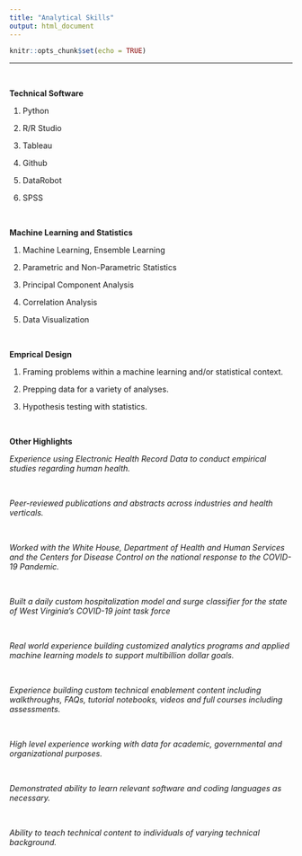 ```yaml
---
title: "Analytical Skills"
output: html_document
---
```


```r
knitr::opts_chunk$set(echo = TRUE)
```
---
&nbsp;

**Technical  Software**

1. Python 

2. R/R Studio 

3. Tableau

4. Github

5. DataRobot

6. SPSS


&nbsp;

**Machine Learning and Statistics**

1. Machine Learning, Ensemble Learning

2. Parametric and Non-Parametric Statistics

3. Principal Component Analysis

4. Correlation Analysis

5. Data Visualization

&nbsp;

**Emprical Design** 

1. Framing problems within a machine learning and/or statistical context. 

2. Prepping data for a variety of analyses. 

3. Hypothesis testing with statistics. 

&nbsp;

**Other Highlights**

*Experience using Electronic Health Record Data to conduct empirical studies regarding human health.*

&nbsp;

*Peer-reviewed publications and abstracts across industries and health verticals.*

&nbsp;

*Worked with the White House, Department of Health and Human Services and the Centers for Disease Control on the national response to the COVID-19 Pandemic.* 

&nbsp;

*Built a daily custom hospitalization model and surge classifier for the state of West Virginia's COVID-19 joint task force*  

&nbsp;

*Real world experience building customized analytics programs and applied machine learning models to support multibillion dollar goals.* 

&nbsp;

*Experience building custom technical enablement content including walkthroughs, FAQs, tutorial notebooks, videos and full courses including assessments.*

&nbsp;

*High level experience working with data for academic, governmental and organizational purposes.*

&nbsp;

*Demonstrated ability to learn relevant software and coding languages as necessary.*

&nbsp;

*Ability to teach technical content to individuals of varying technical background.*


<link rel="stylesheet" href="style.css" type="text/css" />
<script>
  (function(i,s,o,g,r,a,m){i['GoogleAnalyticsObject']=r;i[r]=i[r]||function(){
  (i[r].q=i[r].q||[]).push(arguments)},i[r].l=1*new Date();a=s.createElement(o),
  m=s.getElementsByTagName(o)[0];a.async=1;a.src=g;m.parentNode.insertBefore(a,m)
  })(window,document,'script','https://www.google-analytics.com/analytics.js','ga');

  ga('create', 'UA-91308049-1', 'auto');
  ga('send', 'pageview');

</script>



<!-- Go to www.addthis.com/dashboard to customize your tools --> <script type="text/javascript" src="//s7.addthis.com/js/300/addthis_widget.js#pubid=ra-589036a8549be1ce"></script>

